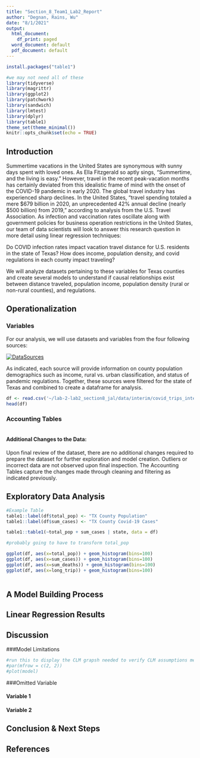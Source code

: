 ```yaml
---
title: "Section_8_Team1_Lab2_Report"
author: "Degnan, Rains, Wu"
date: "8/1/2021"
output:
  html_document:
    df_print: paged
  word_document: default
  pdf_document: default
---
```


```r
install.packages("table1")

#we may not need all of these
library(tidyverse)
library(magrittr)
library(ggplot2)
library(patchwork)
library(sandwich)
library(lmtest)
library(dplyr)
library(table1)
theme_set(theme_minimal())
knitr::opts_chunk$set(echo = TRUE)

```

## Introduction

Summertime vacations in the United States are synonymous with sunny days spent with loved ones. As Ella Fitzgerald so aptly sings, “Summertime, and the living is easy.” However, travel in the recent peak-vacation months has certainly deviated from this idealistic frame of mind with the onset of the COVID-19 pandemic in early 2020. The global travel industry has experienced sharp declines. In the United States, “travel spending totaled a mere $679 billion in 2020, an unprecedented 42% annual decline (nearly $500 billion) from 2019,” according to analysis from the U.S. Travel Association. 
As infection and vaccination rates oscillate along with government policies for business operation restrictions in the United States, our team of data scientists will look to answer this research question in more detail using linear regression techniques: 

Do COVID infection rates impact vacation travel distance for U.S. residents in the state of Texas? 
How does income, population density, and covid regulations in each county impact traveling? 

We will analyze datasets pertaining to these variables for Texas counties and create several models to understand if causal relationships exist between distance traveled, population income, population density (rural or non-rural counties), and regulations.

## Operationalization

### Variables

For our analysis, we will use datasets and variables from the four following sources:

[![DataSources](lab2datatable.JPG)](https://ibb.co/zQ3yj2K)

As indicated, each source will provide information on county population demographics such as income, rural vs. urban classification, and status of pandemic regulations. Together, these sources were filtered for the state of Texas and combined to create a dataframe for analysis.

```r
df <- read.csv('~/lab-2-lab2_section8_jal/data/interim/covid_trips_interim.csv')
head(df)

```


### Accounting Tables
```r
```

#### Additional Changes to the Data:

Upon final review of the dataset, there are no additional changes required to prepare the dataset for further exploration and model creation. Outliers or incorrect data are not observed upon final inspection. The Accounting Tables capture the changes made through cleaning and filtering as indicated previously.

## Exploratory Data Analysis

```r
#Example Table
table1::label(df$total_pop) <- "TX County Population"
table1::label(df$sum_cases) <- "TX County Covid-19 Cases"

table1::table1(~total_pop + sum_cases | state, data = df)

#probably going to have to transform total_pop

ggplot(df, aes(x=total_pop)) + geom_histogram(bins=100) 
ggplot(df, aes(x=sum_cases)) + geom_histogram(bins=100)
ggplot(df, aes(x=sum_deaths)) + geom_histogram(bins=100) 
ggplot(df, aes(x=long_trip)) + geom_histogram(bins=100)
  

```


## A Model Building Process

## Linear Regression Results

## Discussion
###Model Limitations

```r

#run this to display the CLM grapsh needed to verify CLM assumptions met
#par(mfrow = c(2, 2))
#plot(model)

```

###Omitted Variable 

<!-- If the team has taken up an explanatory (i.e. causal) question to evaluate, then identify what you think are the most important omitted variables that bias results you care about. For each variable you name, you should reason about the direction of bias caused by omitting this variable. If you can argue whether the bias is large or small, that is even better. State whether you have any variables available that may proxy (even imperfectly) for the omitted variable. Pay particular attention to whether each omitted variable bias is towards zero or away from zero. You will use this information to judge whether the effects you find are likely to be real, or whether they might be entirely an artifact of omitted variable bias. -->

#### Variable 1
#### Variable 2

## Conclusion & Next Steps

## References

